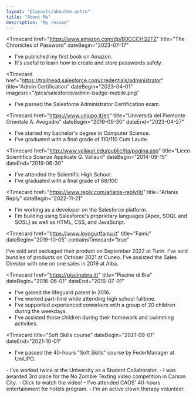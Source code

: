 ```yaml
---
layout: "@layouts/aboutme.astro"
title: "About Me"
description: "My resume"
---
```


<Timecard
  href="https://www.amazon.com/dp/B0CCCHQ2FZ"
  title="The Chronicles of Password"
  dateBegin="2023-07-17"
  >
- I've published my first book on Amazon.
- It's useful to learn how to create and store passwords safely.
</Timecard>


<Timecard
  href="https://trailhead.salesforce.com/credentials/administrator"
  title="Admin Certification"
  dateBegin="2023-04-01"
  imagesrc="/pics/salesforce/admin-badge-mobile.png"
  >
- I've passed the Salesforce Administrator Certification exam.
</Timecard>

<Timecard
  href="https://www.uniupo.it/en"
  title="Università del Piemonte Orientale A. Avogadro"
  dateBegin="2019-09-30"
  dateEnd="2023-04-27"
  >
- I've started my bachelor's degree in Computer Science.
- I've graduated with a final grade of 110/110 Cum Laude.
</Timecard>

<Timecard
  href="http://www.vallauri.edu/public/ita/pagina.asp"
  title="Liceo Scientifico Scienze Applicate G. Vallauri"
  dateBegin="2014-09-15"
  dateEnd="2019-06-30"
  >
- I've attended the Scientific High School.
- I've graduated with a final grade of 68/100
</Timecard>

<Timecard
  href="https://www.reply.com/arlanis-reply/it/"
  title="Arlanis Reply"
  dateBegin="2022-11-21"
  >
- I'm working as a developer on the <Href href="https://www.salesforce.com/">Salesforce</Href> platform.
- I'm building using <Href href="https://trailhead.salesforce.com/content/learn/modules/apex_database">Salesforce's proprietary languages</Href> [Apex, SOQL and SOSL] as well as HTML, CSS, and JavaScript.
</Timecard>

<Timecard
  href="https://www.loyogurtfamu.it"
  title="Fam&ugrave;"
  dateBegin="2019-10-05"
  containsTimecard="true"
  >
  <Timecard
    title="Salone del gusto"
    dateBegin="2022-09-22"
    dateEnd="2022-09-25"
    href="https://2022.terramadresalonedelgusto.com/en/"
    >
I've sold and packaged their product on September 2022 at Turin.
  </Timecard>
  <Timecard
    title="Chestnut Fair"
    dateBegin="2021-10-13"
    dateEnd="2021-10-15"
    href="http://marrone.net/"
    >
I've sold bundles of products on October 2021 at Cuneo.
  </Timecard>
  <Timecard
    title="Truffle Fair"
    dateBegin="2019-09-05"
    dateEnd="2019-10-30"
    href="https://www.fieradeltartufo.org/"
    >
I've assisted the Sales Director with one on one sales in 2019 at Alba.
  </Timecard>
</Timecard>

<Timecard
  href="https://piscinebra.it/"
  title="Piscine di Bra"
  dateBegin="2016-06-01"
  dateEnd="2016-07-01"
  >
- I've gained the lifeguard patent in 2016.
- I've worked part-time while attending high school fulltime.
- I've supported experienced coworkers with a group of 20 children during the weekdays.
- I've assisted those children during their homework and swimming activities.
</Timecard>

<Timecard
  title="Soft Skills course"
  dateBegin="2021-09-01"
  dateEnd="2021-10-01"
  >
- I've passed the 40-hours "Soft Skills" course by <Href href="https://www.federmanager.it/">FederManager</Href> at UniUPO.

</Timecard>
<Timecard
  title="University sidejob"
  dateBegin="2021-12-01"
  dateEnd="2022-04-30"
  >
- I've worked twice at the University as a Student Collaborator.

</Timecard>
<Timecard
  title="Video editor"
  dateBegin="2018-01-01"
  dateEnd="2018-05-17"
  >
- I was awarded 3rd place for the <Href href="https://musclepowered.wordpress.com/2018/05/17/first-annual-no-zombie-texting-awards/">No Zombie Texting</Href> video competition in Carson City.
- <Href href="https://www.youtube.com/embed/RBDOKDZB0U4">Click to watch the video!</Href>


</Timecard>
<Timecard
  title="Entertainment for hotels"
  dateBegin="2016-11-01"
  dateEnd="2016-12-01"
  >
- I've attended <Href href="https://www.facebook.com/groups/43513691233/">CAOS</Href>' 40-hours entertainment for hotels program.

</Timecard>
<Timecard
  title="Volunteer"
  dateBegin="2015-01-01"
  >
- I'm an active <Href href="https://www.vipitalia.org/">clown therapy volunteer</Href>.

</Timecard>



